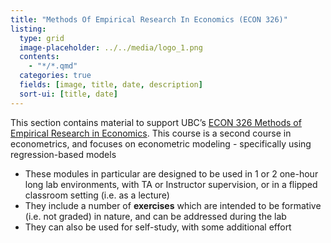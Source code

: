 ```yaml
---
title: "Methods Of Empirical Research In Economics (ECON 326)"
listing:
  type: grid
  image-placeholder: ../../media/logo_1.png
  contents:
    - "*/*.qmd"
  categories: true
  fields: [image, title, date, description]
  sort-ui: [title, date]
---
```


This section contains material to support UBC's [ECON 326 Methods of Empirical Research in Economics](https://courses.students.ubc.ca/cs/courseschedule?pname=subjarea&tname=subj-course&dept=ECON&course=326).  This course is a second course in econometrics, and focuses on econometric modeling - specifically using regression-based models

* These modules in particular are designed to be used in 1 or 2 one-hour long lab environments, with TA or Instructor supervision, or in a flipped classroom setting (i.e. as a lecture)
* They include a number of **exercises** which are intended to be formative (i.e. not graded) in nature, and can be addressed during the lab
* They can also be used for self-study, with some additional effort

